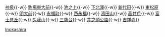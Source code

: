 {{鐵道路線
| 模板名稱 = 井之頭線
| 名稱 = [[File:KeioRailway logo.svg|38px|京王電鐵|link=京王電鐵]] <small>[[京王電鐵]]</small> [[井之頭線]] [[File:Number prefix Keio-Inokashira-line.svg|18px|IN]]
| 代表色 = #000088
| 背景顏色 = #FFFFFF
| 車站列表 = [[澀谷站|澀谷]]{{-w}} [[神泉站|神泉]]{{-w}} [[駒場東大前站|駒場東大前]]{{-w}} [[池之上站|池之上]]{{-w}} [[下北澤站|下北澤]]{{-w}} [[新代田站|新代田]]{{-w}} [[東松原站|東松原]]{{-w}} [[明大前站|明大前]]{{-w}} [[永福町站|永福町]]{{-w}} [[西永福站|西永福]]{{-w}} [[濱田山站|濱田山]]{{-w}} [[高井戶站|高井戶]]{{-w}} [[富士見丘站|富士見丘]]{{-w}} [[久我山站|久我山]]{{-w}} [[三鷹台站|三鷹台]]{{-w}} [[井之頭公園站|井之頭公園]]{{-w}} [[吉祥寺站|吉祥寺]]}}
<noinclude>
[[Category:京王電鐵路線模板|Inokashira]]
</noinclude>